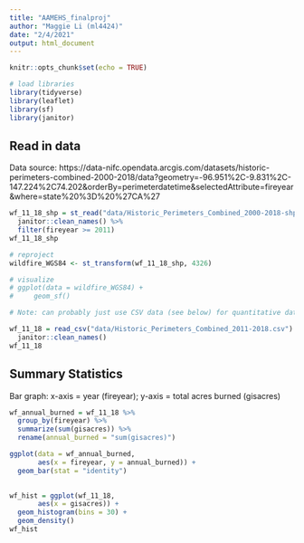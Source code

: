 ```yaml
---
title: "AAMEHS_finalproj"
author: "Maggie Li (ml4424)"
date: "2/4/2021"
output: html_document
---
```


```r
knitr::opts_chunk$set(echo = TRUE)
```

```r
# load libraries
library(tidyverse)
library(leaflet)
library(sf)
library(janitor)
```

## Read in data

Data source: https://data-nifc.opendata.arcgis.com/datasets/historic-perimeters-combined-2000-2018/data?geometry=-96.951%2C-9.831%2C-147.224%2C74.202&orderBy=perimeterdatetime&selectedAttribute=fireyear&where=state%20%3D%20%27CA%27

```r
wf_11_18_shp = st_read("data/Historic_Perimeters_Combined_2000-2018-shp/US_HIST_FIRE_PERIMTRS_2000_2018_DD83.shp") %>% 
  janitor::clean_names() %>%
  filter(fireyear >= 2011)
wf_11_18_shp

# reproject
wildfire_WGS84 <- st_transform(wf_11_18_shp, 4326)

# visualize
# ggplot(data = wildfire_WGS84) +
#     geom_sf()

# Note: can probably just use CSV data (see below) for quantitative data manipulation and analysis (e.g. running summary stats and statistical models). shapefile is better for viz if we are including any maps.

```

```r
wf_11_18 = read_csv("data/Historic_Perimeters_Combined_2011-2018.csv") %>% 
  janitor::clean_names()
wf_11_18
```
## Summary Statistics

Bar graph: x-axis = year (fireyear); y-axis = total acres burned (gisacres)
```r
wf_annual_burned = wf_11_18 %>% 
  group_by(fireyear) %>% 
  summarize(sum(gisacres)) %>% 
  rename(annual_burned = "sum(gisacres)")

ggplot(data = wf_annual_burned,
       aes(x = fireyear, y = annual_burned)) +
  geom_bar(stat = "identity")
  
```

```r
wf_hist = ggplot(wf_11_18,
       aes(x = gisacres)) +
  geom_histogram(bins = 30) +
  geom_density()
wf_hist
```

